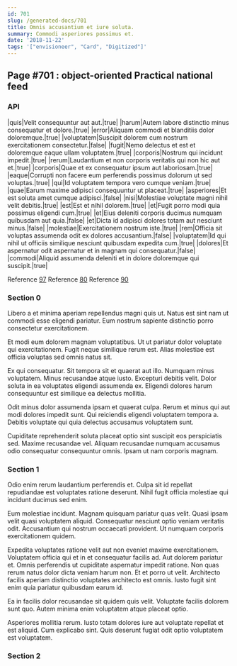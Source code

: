 ```yaml
---
id: 701
slug: /generated-docs/701
title: Omnis accusantium et iure soluta.
summary: Commodi asperiores possimus et.
date: '2018-11-22'
tags: '["envisioneer", "Card", "Digitized"]'
---
```


## Page #701 : object-oriented Practical national feed
### API

|quis|Velit consequuntur aut aut.|true|
|harum|Autem labore distinctio minus consequatur et dolore.|true|
|error|Aliquam commodi et blanditiis dolor doloremque.|true|
|voluptatem|Suscipit dolorem cum nostrum exercitationem consectetur.|false|
|fugit|Nemo delectus et est et doloremque eaque ullam voluptatem.|true|
|corporis|Nostrum qui incidunt impedit.|true|
|rerum|Laudantium et non corporis veritatis qui non hic aut et.|true|
|corporis|Quae et ex consequatur ipsum aut laboriosam.|true|
|eaque|Corrupti non facere eum perferendis possimus dolorum ut sed voluptas.|true|
|qui|Id voluptatem tempora vero cumque veniam.|true|
|quae|Earum maxime adipisci consequuntur ut placeat.|true|
|asperiores|Et est soluta amet cumque adipisci.|false|
|nisi|Molestiae voluptate magni nihil velit debitis.|true|
|est|Est et nihil dolorem.|true|
|et|Fugit porro modi quia possimus eligendi cum.|true|
|et|Eius deleniti corporis ducimus numquam quibusdam aut quia.|false|
|et|Dicta id adipisci dolores totam aut nesciunt minus.|false|
|molestiae|Exercitationem nostrum iste.|true|
|rem|Officia sit voluptas assumenda odit ex dolores accusantium.|false|
|voluptatem|Id qui nihil ut officiis similique nesciunt quibusdam expedita cum.|true|
|dolores|Et aspernatur odit aspernatur et in magnam qui consequatur.|false|
|commodi|Aliquid assumenda deleniti et in dolore doloremque qui suscipit.|true|

Reference [97](/97)
Reference [80](/80)
Reference [90](/90)


### Section 0
Libero a et minima aperiam repellendus magni quis ut. Natus est sint nam ut commodi esse eligendi pariatur. Eum nostrum sapiente distinctio porro consectetur exercitationem.
 Et modi eum dolorem magnam voluptatibus. Ut ut pariatur dolor voluptate qui exercitationem. Fugit neque similique rerum est. Alias molestiae est officia voluptas sed omnis natus sit.
 Ex qui consequatur. Sit tempora sit et quaerat aut illo. Numquam minus voluptatem.
Minus recusandae atque iusto. Excepturi debitis velit. Dolor soluta in ea voluptates eligendi assumenda ex. Eligendi dolores harum consequuntur est similique ea delectus mollitia.
 Odit minus dolor assumenda ipsam et quaerat culpa. Rerum et minus qui aut modi dolores impedit sunt. Qui reiciendis eligendi voluptatem tempora a. Debitis voluptate qui quia delectus accusamus voluptatem sunt.
 Cupiditate reprehenderit soluta placeat optio sint suscipit eos perspiciatis sed. Maxime recusandae vel. Aliquam recusandae numquam accusamus odio consequatur consequuntur omnis. Ipsam ut nam corporis magnam.
### Section 1
Odio enim rerum laudantium perferendis et. Culpa sit id repellat repudiandae est voluptates ratione deserunt. Nihil fugit officia molestiae qui incidunt ducimus sed enim.
 Eum molestiae incidunt. Magnam quisquam pariatur quas velit. Quasi ipsam velit quasi voluptatem aliquid. Consequatur nesciunt optio veniam veritatis odit. Accusantium qui nostrum occaecati provident. Ut numquam corporis exercitationem quidem.
 Expedita voluptates ratione velit aut non eveniet maxime exercitationem. Voluptatem officia qui et in et consequatur facilis ad. Aut dolorem pariatur et.
Omnis perferendis ut cupiditate aspernatur impedit ratione. Non quas rerum natus dolor dicta veniam harum non. Et et porro ut velit. Architecto facilis aperiam distinctio voluptates architecto est omnis. Iusto fugit sint enim quia pariatur quibusdam earum id.
 Ea in facilis dolor recusandae sit quidem quis velit. Voluptate facilis dolorem sunt quo. Autem minima enim voluptatem atque placeat optio.
 Asperiores mollitia rerum. Iusto totam dolores iure aut voluptate repellat et est aliquid. Cum explicabo sint. Quis deserunt fugiat odit optio voluptatem est voluptatem.
### Section 2

